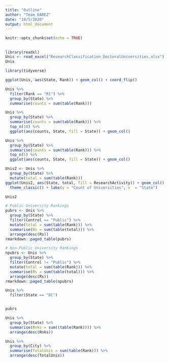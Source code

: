 ```yaml
---
title: "Outline"
author: "Team DAREZ"
date: "10/5/2020"
output: html_document
---
```


```r
knitr::opts_chunk$set(echo = TRUE)
```

## 


```r
library(readxl)
Unis <- read_excel("ResearchClassification_DoctoralUniversities.xlsx")
Unis
```



```r
library(tidyverse)
```



```r
ggplot(Unis, aes(State, Rank)) + geom_col() + coord_flip()
```


```r
Unis %>%
  filter(Rank == "R1") %>% 
  group_by(State) %>%
  summarise(counts = sum(table(Rank)))
```


```r
Unis %>%
  group_by(State) %>%
  summarise(counts = sum(table(Rank))) %>%
  top_n(10) %>%
  ggplot(aes(counts, State, fill = State)) + geom_col()
```


```r
Unis %>%
  group_by(State) %>%
  summarise(counts = sum(table(Rank))) %>% 
  top_n(5) %>% 
  ggplot(aes(counts, State, fill = State)) + geom_col()
```



```r
Unis2 <- Unis %>% 
  group_by(State) %>%
  mutate(total = sum(table(Rank)))
ggplot(Unis2, aes(State, total, fill = ResearchActivity)) + geom_col() + 
  theme_classic() + labs(y = "Count of Universities", x  = "State")
```

```r
Unis2
```




```r
# Public University Rankings
pubrs <- Unis %>% 
  group_by(State) %>%
  filter(Control == "Public") %>%
  mutate(total = sum(table(Rank))) %>%  
  summarise(Rs = sum(table(total))) %>% 
  arrange(desc(Rs))
rmarkdown::paged_table(pubrs)
```


```r
# Non-Public University Rankings
npubrs <- Unis %>% 
  group_by(State) %>%
  filter(Control != "Public") %>%
  mutate(total = sum(table(Rank))) %>%  
  summarise(Rs = sum(table(total))) %>% 
  arrange(desc(Rs))
rmarkdown::paged_table(npubrs)
```



```r
Unis %>%
  filter(State == "DC")
```



```r

```


```r
pubrs
```


```r
Unis %>% 
  group_by(State) %>% 
  summarise(Rnks = sum((table(Rank)))) %>%
  arrange(desc(Rnks))
```


```r
Unis %>% 
  group_by(City) %>% 
  summarise(TotalUnis = sum(table(Rank))) %>%
  arrange(desc(TotalUnis))
```


